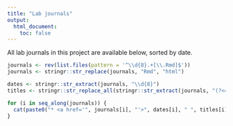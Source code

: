 ```yaml
---
title: "Lab journals"
output: 
  html_document:
    toc: false
---
```


All lab journals in this project are available below, sorted by date. 

```r
journals <- rev(list.files(pattern = '^\\d{8}.+[\\.Rmd]$'))
journals <- stringr::str_replace(journals, "Rmd", "html")

dates <- stringr::str_extract(journals, "\\d{8}")
titles <- stringr::str_replace_all(stringr::str_extract(journals, "(?<=\\d{8}_).*(?=\\.html)"), "_", " ")

for (i in seq_along(journals)) {
  cat(paste0("* <a href='", journals[i], "'>", dates[i], " ", titles[i], "</a><br>\n"))
}
```


